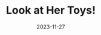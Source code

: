 ---
title: "Look at Her Toys!"
date: "2023-11-27"
slug: "look-at-her-toys"
heroimage: "./20231127_175239.jpg"
heroimage_alt: "Noodle is a doodle."
---